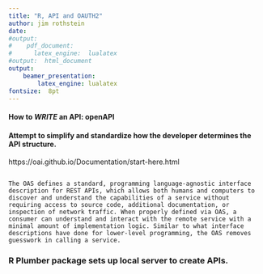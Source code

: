 ```yaml
---
title: "R, API and OAUTH2"
author: jim rothstein
date: 
#output:  
#    pdf_document:
#      latex_engine:  lualatex  
#output:  html_document
output:
    beamer_presentation:
        latex_engine: lualatex
fontsize:  8pt
---
```


####   How to *WRITE* an API:    openAPI

####  Attempt to simplify and standardize how the developer determines the API structure.

https://oai.github.io/Documentation/start-here.html

```

The OAS defines a standard, programming language-agnostic interface description for REST APIs, which allows both humans and computers to discover and understand the capabilities of a service without requiring access to source code, additional documentation, or inspection of network traffic. When properly defined via OAS, a consumer can understand and interact with the remote service with a minimal amount of implementation logic. Similar to what interface descriptions have done for lower-level programming, the OAS removes guesswork in calling a service.
```


###  R Plumber package sets up local server to create APIs.
